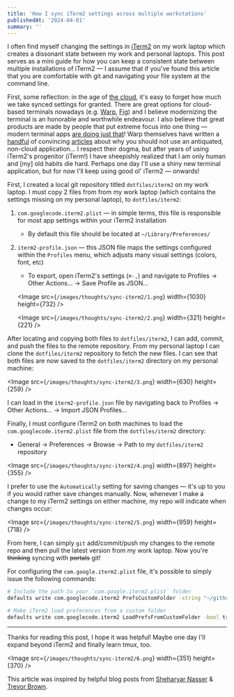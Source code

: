 ```yaml
---
title: 'How I sync iTerm2 settings across multiple workstations'
publishedAt: '2024-04-01'
summary: ''
---
```

I often find myself changing the settings in [iTerm2](https://iterm2.com/) on my
work laptop which creates a dissonant state between my work and personal
laptops. This post serves as a mini guide for how you can keep a consistent
state between multiple installations of iTerm2 — I assume that if you've found
this article that you are comfortable with git and navigating your file system
at the command line.

First, some reflection: in the age of [the cloud](https://xkcd.com/908/), it's
easy to forget how much we take synced settings for granted. There are great
options for cloud-based terminals nowadays (e.g. [Warp](https://www.warp.dev/),
[Fig](https://fig.io/)) and I believe modernizing the terminal is an honorable
and worthwhile endeavour. I also believe that great products are made by people
that put extreme focus into one thing — modern terminal apps [are doing just
that](https://techcrunch.com/2023/08/29/amazon-fig-command-line-terminal-generative-ai/)!
Warp themselves have written a
[handful](https://www.warp.dev/blog/fantastic-terminal-programs-and-how-to-quit-them-2)
of convincing [articles](https://www.warp.dev/compare-terminal-tools) about why
you should not use an antiquated, non-cloud application… I respect their dogma,
but after years of using iTerm2's progenitor (iTerm!) I have sheepishly realized
that I am only human and [my] old habits die hard. Perhaps one day I'll use a
shiny new terminal application, but for now I'll keep using good ol' iTerm2 —
onwards!

First, I created a local git repository titled `dotfiles/iterm2` on my work
laptop. I must copy 2 files from from my work laptop (which contains the
settings missing on my personal laptop), to `dotfiles/iterm2`:

1. `com.googlecode.iterm2.plist` — in simple terms, this file is responsible for most app settings within your iTerm2 installation
    - By default this file should be located at `~/Library/Preferences/`
2. `iterm2-profile.json` — this JSON file maps the settings configured within the `Profiles` menu, which adjusts many visual settings (colors, font, etc)
    - To export, open iTerm2's settings (`⌘-,`) and navigate to Profiles → Other Actions… → Save Profile as JSON…

    <Image
        src={`/images/thoughts/sync-iterm2/1.png`}
        width={1030}
        height={732}
    />
    
    <Image
        src={`/images/thoughts/sync-iterm2/2.png`}
        width={321}
        height={221}
    />
    

After locating and copying both files to `dotfiles/iterm2`, I can add, commit, and push the files to the remote repository. From my personal laptop I can clone the `dotfiles/iterm2` repository to fetch the new files. I can see that both files are now saved to the `dotfiles/iterm2` directory on my personal machine:

<Image
    src={`/images/thoughts/sync-iterm2/3.png`}
    width={630}
    height={259}
/>

I can load in the `iterm2-profile.json` file by navigating back to Profiles → Other Actions… → Import JSON Profiles…

Finally, I must configure iTerm2 on both machines to load the `com.googlecode.iterm2.plist` file from the `dotfiles/iterm2` directory:

- General → Preferences → Browse → Path to my `dotfiles/iterm2` repository
    
<Image
    src={`/images/thoughts/sync-iterm2/4.png`}
    width={897}
    height={355}
/>
    

I prefer to use the `Automatically` setting for saving changes — it's up to you if you would rather save changes manually. Now, whenever I make a change to my iTerm2 settings on either machine, my repo will indicate when changes occur:

<Image
    src={`/images/thoughts/sync-iterm2/5.png`}
    width={959}
    height={718}
/>

From here, I can simply `git` add/commit/push my changes to the remote repo and then pull the latest version from my work laptop. Now you're ~~thinking~~ syncing with ~~portals~~ git!

For configuring the `com.google.iterm2.plist` file, it's possible to simply issue the following commands:

```bash
# Include the path to your `com.google.iterm2.plist` folder
defaults write com.googlecode.iterm2 PrefsCustomFolder -string "~/github/dotfiles/iterm2"

# Make iTerm2 load preferences from a custom folder
defaults write com.googlecode.iterm2 LoadPrefsFromCustomFolder -bool true
```

---

Thanks for reading this post, I hope it was helpful! Maybe one day I'll expand beyond iTerm2 and finally learn tmux, too. 

<Image
    src={`/images/thoughts/sync-iterm2/6.png`}
    width={351}
    height={370}
/>

This article was inspired by helpful blog posts from [Sheharyar
Nasser](https://shyr.io/blog/sync-iterm2-configs) & [Trevor
Brown](https://stratus3d.com/blog/2015/02/28/sync-iterm2-profile-with-dotfiles-repository/).